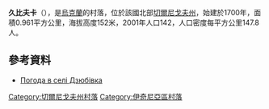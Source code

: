 {{no footnotes|time=2015-09-15T01:44:43+00:00}}
{{coord|50|46|44|N|32|19|22|E|scale:100000|display=title}}

'''久比夫卡'''（{{lang-uk|Дзюбівка}}），是[[烏克蘭|烏克蘭]]的村落，位於該國北部[[切爾尼戈夫州|切爾尼戈夫州]]，始建於1700年，面積0.961平方公里，海拔高度152米，2001年人口142，人口密度每平方公里147.8人。
 
==參考資料==
* [http://weather.in.ua/ua/chernigovskaja/6657 Погода в селі Дзюбівка] {{Wayback|url=http://weather.in.ua/ua/chernigovskaja/6657 |date=20181211043847 }}

[[Category:切爾尼戈夫州村落|Category:切爾尼戈夫州村落]]
[[Category:伊奇尼亞區村落|Category:伊奇尼亞區村落]]


{{Chernihiv-geo-stub}}
